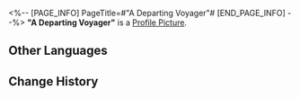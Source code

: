 <%-- [PAGE_INFO]
PageTitle=#"A Departing Voyager"#
[END_PAGE_INFO] --%>
{{Item Infobox
|id          = 140266
|image       = Item A Departing Voyager.png
|type        = Mission Item
|invCategory = Missions
|rarity      = 3
|effect      = 
|description = A scene you photographed. It seems to be that of a father and son parting.
}}
{{Description|''"I'm going to buy some oranges for you. Stay here and don't wander off, okay?"''}}
'''"A Departing Voyager"''' is a [[Profile Picture]].

==Other Languages==
{{Other Languages
|en   = "A Departing Voyager"
|zhs  = 「告别家人的远行者」
|zht  = 「告別家人的遠行者」
|ja   = 「家族と別れて遠くへ行く者」
|ko   = 「가족과 작별하는 먼 길의 여행자」
|es   = "Un viajero se despide de su familia"
|fr   = « Départ du voyageur »
|ru   = «Прощание путешественника»
|th   = "นักเดินทางที่ต้องจากลาครอบครัว"
|vi   = "Nhà Du Hành Từ Biệt Người Nhà"
|de   = „Ein Reisender nimmt Abschied von seiner Familie“
|id   = "Pelancong yang Meninggalkan Keluarganya"
|pt   = "Um Viajante de Partida"
}}

==Change History==
{{Change History|1.2}}